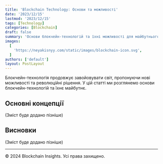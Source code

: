```yaml
---
title: 'Blockchain Technology: Основи та можливості'
date: '2023/12/15'
lastmod: '2023/12/15'
tags: [Technology]
categories: [Blockchain]
draft: false
summary: 'Основи блокчейн-технологій та їхні можливості для майбутнього.'
images:
  [
    'https://neyakisnyy.com/static/images/blockchain-icon.svg',
  ]
authors: ['default']
layout: PostLayout
---
```

Блокчейн-технологія продовжує завойовувати світ, пропонуючи нові можливості та революційні рішення. У цій статті ми розглянемо основи блокчейн-технологій та їхнє майбутнє.

## Основні концепції

(Зміст буде додано пізніше)

## Висновки

(Зміст буде додано пізніше)

---

© 2024 Blockchain Insights. Усі права захищено.
